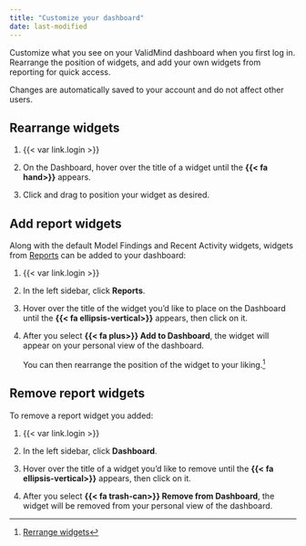 ```yaml
---
title: "Customize your dashboard"
date: last-modified
---
```


Customize what you see on your ValidMind dashboard when you first log in.  Rearrange the position of widgets, and add your own widgets from reporting for quick access.

:::{.callout}
Changes are automatically saved to your account and do not affect other users.
:::


## Rearrange widgets

1. {{< var link.login >}}

2. On the Dashboard, hover over the title of a widget until the **{{< fa hand>}}** appears. 

3. Click and drag to position your widget as desired.

## Add report widgets

Along with the default Model Findings and Recent Activity widgets, widgets from [Reports](/guide/model-validation/view-reports.qmd) can be added to your dashboard:

1. {{< var link.login >}}

2. In the left sidebar, click **Reports**.

3. Hover over the title of the widget you'd like to place on the Dashboard until the **{{< fa ellipsis-vertical>}}** appears, then click on it.

4. After you select **{{< fa plus>}} Add to Dashboard**, the widget will appear on your personal view of the dashboard.

    You can then rearrange the position of the widget to your liking.[^1] 

## Remove report widgets

To remove a report widget you added: 

1. {{< var link.login >}}

2. In the left sidebar, click **Dashboard**.

3. Hover over the title of a widget you'd like to remove until the **{{< fa ellipsis-vertical>}}**  appears, then click on it. 

4. After you select **{{< fa trash-can>}} Remove from Dashboard**, the widget will be removed from your personal view of the dashboard.


<!-- FOOTNOTES -->

[^1]: [Rerrange widgets](#rearrange-widgets)



